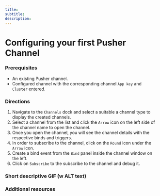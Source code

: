 ```yaml
--- 
title: 
subtitle: 
description: 
---
```


# Configuring your first Pusher Channel

### Prerequisites

- An existing Pusher channel. 
- Configured channel with the corresponding channel `App key` and `Cluster` entered.

### Directions

1. Navigate to the `Channels` dock and select a suitable a channel type to display the created channels. 
2. Select a channel from the list and click the `Arrow` icon on the left side of the channel name to open the channel.
3. Once you open the channel, you will see the channel details with the respective binds and triggers. 
4. In order to subscribe to the channel, click on the `Round` icon under the `Arrow` icon.
5. Create a bind event from the `Bind` panel inside the channel window on the left. 
6. Click on `Subscribe` to the subscribe to the channel and debug it. 

### Short descriptive GIF (w ALT text)

### Additional resources
